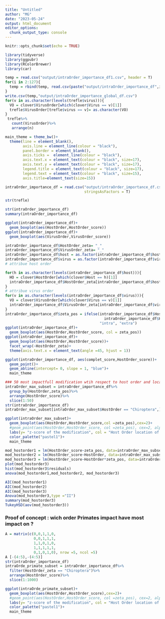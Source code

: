 ```yaml
---
title: "Untitled"
author: "MG"
date: "2023-05-24"
output: html_document
editor_options: 
  chunk_output_type: console
---
```


```r
knitr::opts_chunk$set(echo = TRUE)
```

```r
library(tidyverse)
library(ggpubr)
library(RColorBrewer)
library(car)
```

```r
temp = read.csv("output/intraOrder_importance_df1.csv", header = T)
for(i in 2:127){
  temp = rbind(temp, read.csv(paste("output/intraOrder_importance_df",i,".csv",sep = ""), header = T))
}
write.csv(temp,"output/intraOrder_importance_global_df.csv")
for(v in as.character(levels(trefle$virus))){
  VO = clover$VirusOrder[which(clover$Virus == v)[1]]
  trefle$VirusOrder[trefle$virus == v]= as.character(VO)
}
 trefle%>%
   count(VirusOrder)%>%
   arrange(n)
```

```r
main_theme = theme_bw()+
  theme(line = element_blank(), 
        axis.line = element_line(colour = "black"),
        panel.border = element_blank(),
        axis.ticks =  element_line(colour = "black"),
        axis.text.x = element_text(colour = "black", size=17),
        axis.text.y = element_text(colour = "black", size=17),
        legend.title = element_text(colour = "black", size=17),
        legend.text = element_text(colour = "black", size=15),
        axis.title=element_text(size=15))
```

```r
intraOrder_importance_df = read.csv("output/intraOrder_importance_df.csv", header = T,
                                    stringsAsFactors = T)

str(trefle)

str(intraOrder_importance_df)
summary(intraOrder_importance_df)

ggplot(intraOrder_importance_df)+
  geom_boxplot(aes(HostOrder,HostOrder_score))
ggplot(intraOrder_importance_df)+
  geom_boxplot(aes(VirusOrder,VirusOrder_score))

intraOrder_importance_df$HostOrder_zeta= "_"
intraOrder_importance_df$VirusOrder_zeta= "_"
intraOrder_importance_df$host = as.factor(intraOrder_importance_df$host)
intraOrder_importance_df$virus = as.factor(intraOrder_importance_df$virus)
# attribue host order

for(h in as.character(levels(intraOrder_importance_df$host))){
  HO = clover$HostOrder[which(clover$Host == h)[1]]
  intraOrder_importance_df$HostOrder_zeta[intraOrder_importance_df$host == h]= as.character(HO)
}
# attribue virus order
for(v in as.character(levels(intraOrder_importance_df$virus))){
  VO = clover$VirusOrder[which(clover$Virus == v)[1]]
  intraOrder_importance_df$VirusOrder_zeta[intraOrder_importance_df$virus == v]= as.character(VO)
}
intraOrder_importance_df$zeta_pos = ifelse(intraOrder_importance_df$HostOrder==
                                             intraOrder_importance_df$HostOrder_zeta,
                                           "intra", "extra")
ggplot(intraOrder_importance_df)+
  geom_boxplot(aes(HostOrder,HostOrder_score, col = zeta_pos))
ggplot(intraOrder_importance_df)+
  geom_boxplot(aes(HostOrder,HostOrder_score))+
  facet_wrap(~HostOrder_zeta)+
  theme(axis.text.x = element_text(angle =45, hjust = 1))
```

```r
ggplot(intraOrder_importance_df, aes(complet_score,HostOrder_score))+
  geom_point()+
  geom_abline(intercept= 0, slope = 1, "blue")+
  main_theme
```

```r

### 50 most impactfull modification wtih respect to host order and location of impacte (intra or extra order)
intraOrder_max_subset = intraOrder_importance_df%>%
  group_by(HostOrder,zeta_pos)%>%
  arrange(HostOrder_score)%>%
  slice(1:50)
str(intraOrder_importance_df)
intraOrder_max_subset[intraOrder_max_subset$HostOrder == "Chiroptera",]

ggplot(intraOrder_max_subset)+
  geom_boxplot(aes(HostOrder,HostOrder_score,col =zeta_pos),cex=2)+
  #geom_point(aes(HostOrder,HostOrder_score, col =zeta_pos), cex=2, alpha = 0.2)+
  labs(y= "z-score of the modification", col = "Host Order location of impact")+
  color_palette("pastel1")+
  main_theme

mod_hostorder1 = lm(HostOrder_score~zeta_pos, data=intraOrder_max_subset)
mod_hostorder2 = lm(HostOrder_score~HostOrder, data=intraOrder_max_subset)
mod_hostorder3 = lm(HostOrder_score~HostOrder*zeta_pos, data=intraOrder_max_subset)
plot(mod_hostorder3)
hist(mod_hostorder3$residuals)
anova(mod_hostorder1,mod_hostorder2, mod_hostorder3)

AIC(mod_hostorder1)
AIC(mod_hostorder2)
AIC(mod_hostorder3)
Anova(mod_hostorder3,type ="II")
summary(mod_hostorder3)
TukeyHSD(aov(mod_hostorder3))
```
### Proof of concept : wich order Primates impact have most impact on ?
```r
A = matrix(c(0,0,1,1,0,
             0,0,1,1,1,
             1,1,0,1,0,
             1,1,1,1,1,
             0,1,0,1,0), nrow =5, ncol =5)
A [-(4:5),-(4:5)]    
str(intraOrder_importance_df)
intraOrde_primate_subset = intraOrder_importance_df%>%
  filter(HostOrder_zeta == "Chiroptera")%>%
  arrange(HostOrder_score)%>%
  slice(1:1000)

ggplot(intraOrde_primate_subset)+
  geom_boxplot(aes(HostOrder,HostOrder_score),cex=2)+
  #geom_point(aes(HostOrder,HostOrder_score, col =zeta_pos), cex=2, alpha = 0.2)+
  labs(y= "z-score of the modification", col = "Host Order location of impact")+
  color_palette("pastel1")+
  main_theme


```


